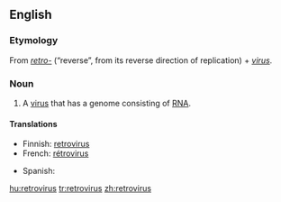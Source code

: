 {{also|rétrovirus}}
==English==
{{wikipedia}}

===Etymology===
From ''[[retro-]]'' (“reverse”, from its reverse direction of replication) + ''[[virus]]''.

===Noun===
{{en-noun|retroviruses}}

# {{virology}} A [[virus]] that has a genome consisting of [[RNA]].

====Translations====
{{trans-top|virus with a genome consisting of RNA}}
* Finnish: [[#Finnish|retrovirus]]
* French: [[rétrovirus]]
{{trans-mid}}
* Spanish: {{t|es|retrovirus}}
{{trans-bottom}}

[[hu:retrovirus]]
[[tr:retrovirus]]
[[zh:retrovirus]]